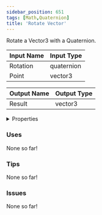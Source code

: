 ```yaml
---
sidebar_position: 651
tags: [Math,Quaternion]
title: 'Rotate Vector'
---
```


Rotate a Vector3 with a Quaternion.



<DocusaurusSvg />

| Input Name | Input Type |
|-----------|-----------|
| Rotation | quaternion |
| Point | vector3 |

| Output Name | Output Type |
|-----------|-----------|
| Result | vector3 |


<details>
  <summary>Properties</summary>
  <div>
    <div>
    <table>
      <thead>
        <tr>
          <th>Is beta required?</th>
          <th>No</th>
        </tr>
        <tr>
          <th>Is this chip a trolling risk?</th>
          <th>No</th>
        </tr>
        <tr>
          <th>Is this chip a role assignment risk?</th>
          <th>No</th>
        </tr>
        <tr>
          <th>Chip UUID</th>
          <th>02c4048a-5f67-47ea-9f00-692f51c66e65</th>
        </tr>
        <tr>
          <th>Room availability</th>
          <th>Available everywhere</th>
        </tr>
      </thead>
    </table>
    </div>
  </div>
</details>

### Uses

None so far!

### Tips

None so far!

### Issues

None so far!